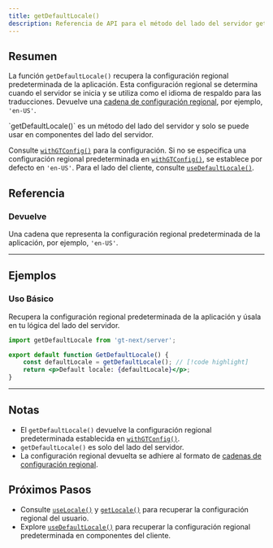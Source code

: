 ```yaml
---
title: getDefaultLocale()
description: Referencia de API para el método del lado del servidor getDefaultLocale
---
```


## Resumen

La función `getDefaultLocale()` recupera la configuración regional predeterminada de la aplicación.
Esta configuración regional se determina cuando el servidor se inicia y se utiliza como el idioma de respaldo para las traducciones.
Devuelve una [cadena de configuración regional](/docs/reference/locale-strings), por ejemplo, `'en-US'`.

<Callout>
    `getDefaultLocale()` es un método del lado del servidor y solo se puede usar en componentes del lado del servidor.
</Callout>

Consulte [`withGTConfig()`](/docs/next/api/config/withGTConfig) para la configuración.
Si no se especifica una configuración regional predeterminada en [`withGTConfig()`](/docs/next/api/config/withGTConfig), se establece por defecto en `'en-US'`.
Para el lado del cliente, consulte [`useDefaultLocale()`](/docs/next/api/helpers/useDefaultLocale).

## Referencia

### Devuelve

Una cadena que representa la configuración regional predeterminada de la aplicación, por ejemplo, `'en-US'`.


---



## Ejemplos

### Uso Básico

Recupera la configuración regional predeterminada de la aplicación y úsala en tu lógica del lado del servidor.

```jsx title="GetDefaultLocale.jsx" copy
import getDefaultLocale from 'gt-next/server';

export default function GetDefaultLocale() {
    const defaultLocale = getDefaultLocale(); // [!code highlight]
    return <p>Default locale: {defaultLocale}</p>;
}
```

---


## Notas
 * El `getDefaultLocale()` devuelve la configuración regional predeterminada establecida en [`withGTConfig()`](/docs/next/api/config/withGTConfig).
 * `getDefaultLocale()` es solo del lado del servidor.
 * La configuración regional devuelta se adhiere al formato de [cadenas de configuración regional](/docs/reference/locale-strings).

## Próximos Pasos
 * Consulte [`useLocale()`](/docs/next/api/helpers/useLocale) y [`getLocale()`](/docs/next/api/helpers/getLocale) para recuperar la configuración regional del usuario.
 * Explore [`useDefaultLocale()`](/docs/next/api/helpers/useDefaultLocale) para recuperar la configuración regional predeterminada en componentes del cliente.
